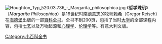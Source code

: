 {{unreferenced|time=2020-02-09}}
[[File:Houghton_Typ_520.03.736_-_Margarita_philosophica.jpg|thumb]]
《'''哲学珠玑'''》（''Margarita Philosophica''）是16世纪时[[南德意志|南德意志]]的牧师[[赖希|赖希]]（Gregor Reisch）在[[海德堡|海德堡]]出版的一部[[百科全书|百科全书]]。全书不到200页，包括了当时[[大学|大学]]的全部课程内容，包括[[七艺|七艺]]以及万物起源和[[心理学|心理学]]、[[伦理学|伦理学]]等。有意大利文版。

{{pub-stub}}

[[Category:小百科全书|Category:小百科全书]]